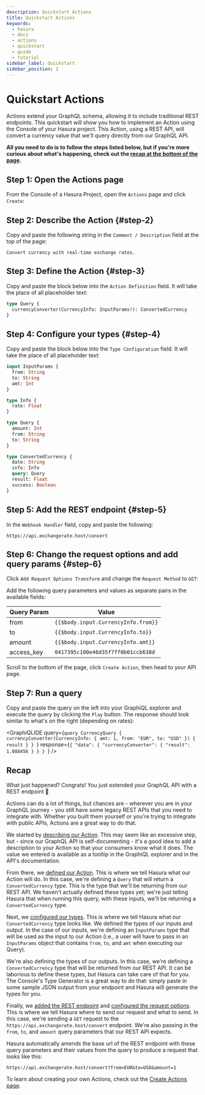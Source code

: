 ```yaml
---
description: Quickstart Actions
title: Quickstart Actions
keywords:
  - hasura
  - docs
  - actions
  - quickstart
  - guide
  - tutorial
sidebar_label: Quickstart
sidebar_position: 2
---
```



# Quickstart Actions

Actions extend your GraphQL schema, allowing it to include traditional REST endpoints. This quickstart will show you how
to implement an Action using the Console of your Hasura project. This Action, using a REST API, will convert a currency
value that we'll query directly from our GraphQL API.

**All you need to do is to follow the steps listed below, but if you're more curious about what's happening, check out
the [recap at the bottom of the page](#recap).**

<SampleAppBlock />

## Step 1: Open the Actions page

From the Console of a Hasura Project, open the `Actions` page and click `Create`:

<Thumbnail
  src="/img/actions/actions-quickstart_step-1_console_2-17-0.png"
  alt="Click create for new Action"
  className="no-shadow"
/>

## Step 2: Describe the Action {#step-2}

Copy and paste the following string in the `Comment / Description` field at the top of the page:

```text
Convert currency with real-time exchange rates.
```

<Thumbnail
  src="/img/actions/actions-quickstart_step-2_console_2-17-0.png"
  alt="Add a description for your Action"
  className="no-shadow"
/>

## Step 3: Define the Action {#step-3}

Copy and paste the block below into the `Action Definition` field. It will take the place of all placeholder text:

```graphql
type Query {
  currencyConverter(CurrencyInfo: InputParams!): ConvertedCurrency
}
```

<Thumbnail
  src="/img/actions/actions-quickstart_step-3_console_2-17-0.png"
  alt="Define your Action"
  className="no-shadow"
/>

## Step 4: Configure your types {#step-4}

Copy and paste the block below into the `Type Configuration` field. It will take the place of all placeholder text:

```graphql
input InputParams {
  from: String
  to: String
  amt: Int
}

type Info {
  rate: Float
}

type Query {
  amount: Int
  from: String
  to: String
}

type ConvertedCurrency {
  date: String
  info: Info
  query: Query
  result: Float
  success: Boolean
}
```

<Thumbnail
  src="/img/actions/actions-quickstart_step-4_console_2-17-0.png"
  alt="Click create for new Action"
  className="no-shadow"
/>

## Step 5: Add the REST endpoint {#step-5}

In the `Webhook Handler` field, copy and paste the following:

```text
https://api.exchangerate.host/convert
```

<Thumbnail
  src="/img/actions/actions-quickstart_step-5_console_2-17-0.png"
  alt="Click create for new Action"
  className="no-shadow"
/>

## Step 6: Change the request options and add query params {#step-6}

Click `Add Request Options Transform` and change the `Request Method` to `GET`:

<Thumbnail
  src="/img/actions/actions-quickstart_step-6_console_2-17-0.png"
  alt="Click create for new Action"
  className="no-shadow"
/>

Add the following query parameters and values as separate pairs in the available fields:

| Query Param | Value                               |
| ----------- | ----------------------------------- |
| from        | `{{$body.input.CurrencyInfo.from}}` |
| to          | `{{$body.input.CurrencyInfo.to}}`   |
| amount      | `{{$body.input.CurrencyInfo.amt}}`  |
| access_key  | `0417395c100e46d35f7ff0b01ccb638d`  |

Scroll to the bottom of the page, click `Create Action`, then head to your API page.

## Step 7: Run a query

Copy and paste the query on the left into your GraphiQL explorer and execute the query by clicking the `Play` button.
The response should look similar to what's on the right (depending on rates):

<GraphiQLIDE
  query={`query CurrencyQuery {
  currencyConverter(CurrencyInfo: { amt: 1, from: "EUR", to: "USD" }) {
    result
  }
}
  `}
  response={`{
  "data": {
    "currencyConverter": {
      "result": 1.088456
    }
  }
}
  `}
/>

## Recap

What just happened? Congrats! You just extended your GraphQL API with a REST endpoint 🎉

Actions can do a lot of things, but chances are - wherever you are in your GraphQL journey - you still have some legacy
REST APIs that you need to integrate with. Whether you built them yourself or you're trying to integrate with public
APIs, Actions are a great way to do that.

We started by [describing our Action](#step-2). This may seem like an excessive step, but - since our GraphQL API is
self-documenting - it's a good idea to add a description to your Action so that your consumers know what it does. The
value we entered is available as a tooltip in the GraphiQL explorer and in the API's documentation.

From there, we [defined our Action](#step-3). This is where we tell Hasura what our Action will do. In this case, we're
defining a `Query` that will return a `ConvertedCurrency` type. This is the type that we'll be returning from our REST
API. We haven't actually defined these types yet; we're just telling Hasura that when running this query, with these
inputs, we'll be returning a `ConvertedCurrency` type.

Next, we [configured our types](#step-4). This is where we tell Hasura what our `ConvertedCurrency` type looks like. We
defined the types of our inputs and output. In the case of our inputs, we're defining an `InputParams` type that will be
used as the input to our Action (i.e., a user will have to pass in an `InputParams` object that contains `from`, `to`,
and `amt` when executing our Query).

We're also defining the types of our outputs. In this case, we're defining a `ConvertedCurrency` type that will be
returned from our REST API. It can be laborious to define these types, but Hasura can take care of that for you. The
Console's Type Generator is a great way to do that: simply paste in some sample JSON output from your endpoint and
Hasura will generate the types for you.

<Thumbnail
  src="/img/actions/actions-quickstart_type-generator_console_2-17-0.png"
  alt="Generate types from a REST API"
  className="no-shadow"
/>

Finally, we [added the REST endpoint](#step-5) and [configured the request options](#step-6). This is where we tell
Hasura where to send our request and what to send. In this case, we're sending a `GET` request to the
`https://api.exchangerate.host/convert` endpoint. We're also passing in the `from`, `to`, and `amount` query parameters
that our REST API expects.

Hasura automatically amends the base url of the REST endpoint with these query parameters and their values from the
query to produce a request that looks like this:

```text
https://api.exchangerate.host/convert?from=EUR&to=USD&amount=1
```

To learn about creating your own Actions, check out the [Create Actions page](/actions/create.mdx).
